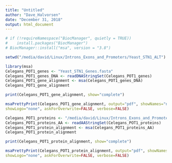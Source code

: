 ```yaml
---
title: "Untitled"
author: "Dave_Halvorsen"
date: "December 31, 2018"
output: html_document
---
```


```r
# if (!requireNamespace("BiocManager", quietly = TRUE))
#    install.packages("BiocManager")
# BiocManager::install("msa", version = "3.8")
```


```r
setwd("/media/david/Linux/Introns_Exons_and_Promoters/Yeast_STN1_ALT")

library(msa)
Celegans_POT1_genes <- "Yeast_STN1_Genes.fasta"
Celegans_POT1_genes_DNA <- readDNAStringSet(Celegans_POT1_genes)
Celegans_POT1_gene_alignment <- msa(Celegans_POT1_genes_DNA)
Celegans_POT1_gene_alignment
```

```r
print(Celegans_POT1_gene_alignment, show="complete")
```

```r
msaPrettyPrint(Celegans_POT1_gene_alignment, output="pdf", showNames="none",
showLogo="none", askForOverwrite=FALSE, verbose=FALSE)
```


```r
Celegans_POT1_proteins <- "/media/david/Linux/Introns_Exons_and_Promoters/Celegans_POT1_ALT/Protein/Celegans_POT1_Proteins.fasta"
Celegans_POT1_proteins_AA <- readAAStringSet(Celegans_POT1_proteins)
Celegans_POT1_protein_alignment <- msa(Celegans_POT1_proteins_AA)
Celegans_POT1_protein_alignment
```

```r
print(Celegans_POT1_protein_alignment, show="complete")
```

```r
msaPrettyPrint(Celegans_POT1_protein_alignment, output="pdf", showNames="none",
showLogo="none", askForOverwrite=FALSE, verbose=FALSE)
```

